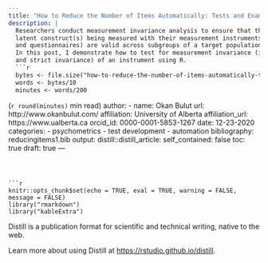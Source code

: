 ```yaml
---
title: "How to Reduce the Number of Items Automatically: Tests and Exams"
description: |
  Researchers conduct measurement invariance analysis to ensure that the interpretation of 
  latent construct(s) being measured with their measurement instruments (e.g., scales, surveys, 
  and questionnaires) are valid across subgroups of a target population or time points. 
  In this post, I demonstrate how to test for measurement invariance (i.e., configural, metric, scalar,
  and strict invariance) of an instrument using R.
  ```r
  bytes <- file.size("how-to-reduce-the-number-of-items-automatically-testsexams.Rmd")
  words <- bytes/10
  minutes <- words/200
  ``` 
  (`r round(minutes)` min read)
author:
  - name: Okan Bulut
    url: http://www.okanbulut.com/
    affiliation: University of Alberta
    affiliation_url: https://www.ualberta.ca
    orcid_id: 0000-0001-5853-1267
date: 12-23-2020
categories:
  - psychometrics
  - test development
  - automation
bibliography: reducingitems1.bib
output:
  distill::distill_article:
    self_contained: false
    toc: true
draft: true
---
```



```r
knitr::opts_chunk$set(echo = TRUE, eval = TRUE, warning = FALSE, message = FALSE)
library("rmarkdown")
library("kableExtra")
```

Distill is a publication format for scientific and technical writing, native to the web.

Learn more about using Distill at <https://rstudio.github.io/distill>.


